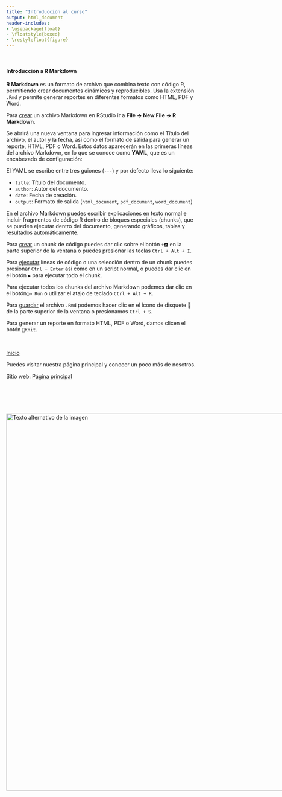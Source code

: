 ---
title: "Introducción al curso"
output: html_document
header-includes:
- \usepackage{float}
- \floatstyle{boxed}
- \restylefloat{figure}
---

<br>

#### Introducción a R Markdown

**R Markdown** es un formato de archivo que combina texto con código R, permitiendo crear documentos dinámicos y reproducibles. Usa la extensión `.Rmd` y permite generar reportes en diferentes formatos como HTML, PDF y Word.

Para <ins>crear</ins> un archivo Markdown en RStudio ir a **File → New File → R Markdown**.

Se  abrirá una nueva ventana para ingresar información como el Título del archivo, el autor y la fecha, así como el formato de salida para generar un reporte, HTML, PDF o Word. Estos datos aparecerán en las primeras líneas del archivo Markdown, en lo que se conoce como **YAML**, que es un encabezado de configuración:

El YAML se escribe entre tres guiones (`---`) y por defecto lleva lo siguiente:

- `title`: Título del documento.
- `author`: Autor del documento.
- `date`: Fecha de creación.
- `output`: Formato de salida (`html_document`, `pdf_document`, `word_document`)

En el archivo Markdown puedes escribir explicaciones en texto normal e incluir fragmentos de código R dentro de bloques especiales (chunks), que se pueden ejecutar dentro del documento, generando gráficos, tablas y resultados automáticamente.

Para <ins>crear</ins> un chunk de código puedes dar clic sobre el botón `+🅲` en la parte superior de la ventana o puedes presionar las teclas `Ctrl + Alt + I`.

Para <ins>ejecutar</ins> líneas de código o una selección dentro de un chunk puedes presionar `Ctrl + Enter` así como en un script normal, o puedes dar clic en el botón `▶` para ejecutar todo el chunk.

Para ejecutar todos los chunks del archivo Markdown podemos dar clic en el botón`▢→ Run`  o utilizar el atajo de teclado `Ctrl + Alt + R`.

Para <ins>guardar</ins> el archivo `.Rmd` podemos hacer clic en el ícono de disquete 💾 de la parte superior de la ventana o presionamos `Ctrl + S`.

Para generar un reporte en formato HTML, PDF o Word, damos clicen el botón `🧶Knit`.

<br>

[Inicio](index.html)

Puedes visitar nuestra página principal y conocer un poco más de nosotros.

Sitio web: [Página principal](https://www.hnbiology.org/)

<br>

<br>


<div style="display:flex; align-items:center;">
  <img src="Imagenes/HNBI_LOGO2.jpeg" alt="Texto alternativo de la imagen" style="width:1000px;">
</div>

